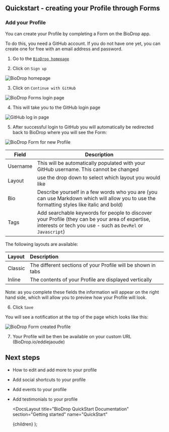 
## Quickstart - creating your Profile through Forms

### Add your Profile

You can create your Profile by completing a Form on the BioDrop app.

To do this, you need a GitHub account. If you do not have one yet, you can create one for free with an email address and password.

1. Go to the <a href="https://biodrop.io/" target="_blank" rel="noopener noreferrer">`BioDrop homepage`</a>

2. Click on `Sign up`

![BioDrop homepage](https://github.com/EddieHubCommunity/BioDrop/assets/82668196/ce980ed7-ad4d-42c0-886c-447a2e2ab936)

3. Click on `Continue with GitHub`

![BioDrop Forms login page](https://github.com/EddieHubCommunity/BioDrop/assets/82668196/fdea7aa5-186f-4890-a6f0-54cd33b7bd7b)

4. This will take you to the GitHub login page

![GitHub log in page](https://github.com/EddieHubCommunity/BioDrop/assets/82668196/d9ecab04-150f-403c-92be-16451812751d)

5. After successful login to GitHub you will automatically be redirected back to BioDrop where you will see the Form:

![BioDrop Form for new Profile](https://github.com/EddieHubCommunity/BioDrop/assets/82668196/eaffc958-faff-4d4d-9ab9-1ed7fc9c7d39)

| Field    | Description                                                                                                                                                    |
| -------- | -------------------------------------------------------------------------------------------------------------------------------------------------------------- |
| Username | This will be automatically populated with your GitHub username. This cannot be changed                                                                         |
| Layout   | use the drop down to select which layout you would like                                                                                                        |
| Bio      | Describe yourself in a few words who you are (you can use Markdown which will allow you to use the formatting styles like italic and bold)                     |
| Tags     | Add searchable keywords for people to discover your Profile (they can be your area of expertise, interests or tech you use - such as `DevRel` or `Javascript`) |

The following layouts are available:

| Layout  | Description                                                  |
| :------ | :----------------------------------------------------------- |
| Classic | The different sections of your Profile will be shown in tabs |
| Inline  | The contents of your Profile are displayed vertically        |

Note: as you complete these fields the information will appear on the right hand side, which will allow you to preview how your Profile will look.

6. Click `Save`

You will see a notification at the top of the page which looks like this:

![BioDrop Form created Profile](https://github.com/EddieHubCommunity/BioDrop/assets/82668196/8a14efae-3867-4304-b12f-ede862c24478)

7. Your Profile will be then be available on your custom URL (BioDrop.io/eddiejaoude)

## Next steps

- How to <Link href="/docs/how-to-guides/editing-forms">edit and add more</Link> to your profile
- Add <Link href="/docs/how-to-guides/socials-shortcuts-forms">social shortcuts</Link> to your profile
- Add <Link href="/docs/how-to-guides/events-forms">events</Link> to your profile
- Add <Link href="/docs/how-to-guides/testimonials-forms">testimonials</Link> to your profile

  <DocsLayout
    title="BioDrop QuickStart Documentation"
    section="Getting started"
    name="QuickStart"
  >
    {children}
  </DocsLayout>
);
